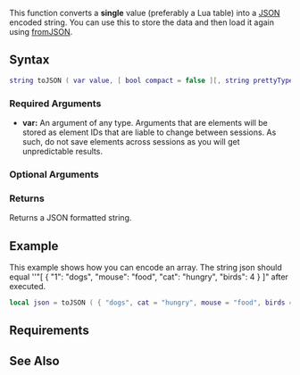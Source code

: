  
{{Server client function}}
{{New feature/item|3.0120|1.2||
Available client side in 1.2 and onwards.
}}

This function converts a '''single''' value (preferably a Lua table) into a [[/JSON.md|JSON]] encoded string. You can use this to store the data and then load it again using [[/fromJSON.md|fromJSON]].

==Syntax== 
<!-- NOTE: don't use 'special' names for variable names, e.g. you shouldn't be writing things like 'player player, vehicle vehicle', instead write something like 'player thePlayer, vehicle vehicleToGetInto'. This is less confusing and prevents the syntax highlighting being odd -->
<syntaxhighlight lang="lua">
string toJSON ( var value, [ bool compact = false ][, string prettyType = "none" ] )
</syntaxhighlight>

===Required Arguments=== 
*'''var:''' An argument of any type. Arguments that are elements will be stored as element IDs that are liable to change between sessions. As such, do not save elements across sessions as you will get unpredictable results.

===Optional Arguments=== 
{{OptionalArg}} 
{{New feature/item|3.0150|1.5||
*'''compact:''' a [[/boolean.md|boolean]] representing whether the string will contain whitespaces. To remove whitespaces from JSON string, use ''true''. String will contain whitespaces per default.
}}
{{New feature/item|3.0160|1.6|8046|
*'''prettyType:''' a type [[/string.md|string]] from below:
** none
** spaces
** tabs
}}

===Returns===
Returns a JSON formatted string.

==Example== 
This example shows how you can encode an array. The string json should equal ''"[ { "1": "dogs", "mouse": "food", "cat": "hungry", "birds": 4 } ]" after executed.
<syntaxhighlight lang="lua">
local json = toJSON ( { "dogs", cat = "hungry", mouse = "food", birds = 4 } )
</syntaxhighlight>

==Requirements==
{{Requirements|1.0|1.1.1-9.03316|}}

==See Also==
{{Server_functions}}